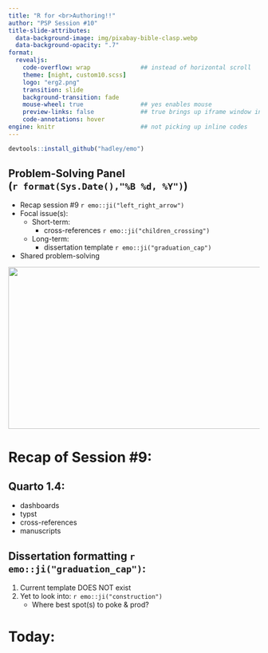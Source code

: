 ```yaml
---
title: "R for <br>Authoring!!" 
author: "PSP Session #10"
title-slide-attributes: 
  data-background-image: img/pixabay-bible-clasp.webp
  data-background-opacity: ".7"
format:
  revealjs:
    code-overflow: wrap              ## instead of horizontal scroll
    theme: [night, custom10.scss]
    logo: "erg2.png"
    transition: slide
    background-transition: fade
    mouse-wheel: true                ## yes enables mouse
    preview-links: false             ## true brings up iframe window instead of "site"
    code-annotations: hover 
engine: knitr                        ## not picking up inline codes
---
```


```r
devtools::install_github("hadley/emo")
```

## Problem-Solving Panel <br>(`r format(Sys.Date(),"%B %d, %Y")`)

::: {layout="[80,20]"}
::: first-column
-   Recap session #9 `r emo::ji("left_right_arrow")`
-   Focal issue(s):
    -   Short-term:
        - cross-references `r emo::ji("children_crossing")`
    -   Long-term:
        -   dissertation template `r emo::ji("graduation_cap")`
-   Shared problem-solving
:::

::: second-column
:::
:::

![](img/title9.JPG){.absolute top="170" right="-50" width="550" height="325"}

# Recap of Session #9:

## Quarto 1.4:

::: {layout="[50,50]"}
::: first-column
+ dashboards
+ typst
+ cross-references
+ manuscripts
:::

::: second

:::
:::



## Dissertation formatting `r emo::ji("graduation_cap")`:

1. Current template DOES NOT exist
2. Yet to look into: `r emo::ji("construction")`
    + Where best spot(s) to poke & prod?

# Today:

## 


